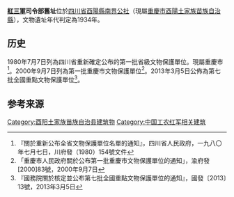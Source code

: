 {{msg:四川省文物保護單位
|名稱 = 紅三軍司令部舊址
|編號 = 14
|圖片 = 
|級別 = S1
|分類 = 
|時代 = 1934年
|地点 = [[四川省|四川省]][[酉陽縣|酉陽縣]][[南界公社|南界公社]]
|坐標 =
|登錄 = 1980年7月7日
}}
{{msg:重慶市文物保護單位
|名稱 = 南腰界紅三軍司令部舊址
|編號 = 103
|圖片 = 
|級別 = 5
|分類 = 
|時代 = 1934年
|地點 = [[酉陽土家族苗族自治縣|酉陽土家族苗族自治縣]][[李溪區|李溪區]][[南腰界鄉|南腰界鄉]]
|坐標 = 
|登錄 = 2000年9月7日
}}
{{msg:四川省文物保護單位
|名稱 = 南腰界紅三軍司令部舊址
|編號 = 1868
|圖片 = 
|級別 = 107
|分類 = 
|時代 = 1934年
|地点 = [[重慶市|重慶市]][[酉陽土家族苗族自治縣|酉陽土家族苗族自治縣]]
|坐標 =
|登錄 = 2013年3月5日
}}
'''[[紅三軍|紅三軍]]司令部舊址'''位於[[四川省|四川省]][[酉陽縣|酉陽縣]][[南界公社|南界公社]]（現屬[[重慶市|重慶市]][[酉陽土家族苗族自治縣|酉陽土家族苗族自治縣]]），文物遺址年代判定為1934年。

==历史==
1980年7月7日列為四川省重新確定公布的第一批省級文物保護單位。現屬重慶市<ref>『關於重新公布全省文物保護單位名單的通知』，四川省人民政府，一九八〇年七月七日，川府發（1980）154號文件</ref>。2000年9月7日列為第一批重慶市文物保護單位<ref>「重慶市人民政府關於公布第一批重慶市文物保護單位的通知」，渝府發[2000]83號，2000年9月7日</ref>。2013年3月5日公佈為第七批全國重點文物保護單位<ref>『國務院關於核定並公布第七批全國重點文物保護單位的通知』，國發〔2013〕13號，2013年3月5日</ref>。

==参考来源==
{{reflist}}

{{文物保護單位小作品}}
{{重慶全國重點文物保護單位}}
[[Category:酉阳土家族苗族自治县建筑物|Category:酉阳土家族苗族自治县建筑物]]
[[Category:中国工农红军相关建筑|Category:中国工农红军相关建筑]]
